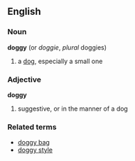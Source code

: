 ==English==
===Noun===
'''doggy'''  (or ''doggie'', ''plural'' doggies)
#a [[dog]], especially a small one
===Adjective===
'''doggy'''
#suggestive, or in the manner of a dog
===Related terms===
*[[doggy bag]]
*[[doggy style]]